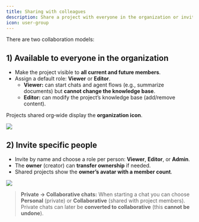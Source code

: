 ```yaml
---
title: Sharing with colleagues
description: Share a project with everyone in the organization or invite specific teammates to collaborate.
icon: user-group
---
```


There are two collaboration models:

## 1) Available to everyone in the organization
- Make the project visible to **all current and future members**.
- Assign a default role: **Viewer** or **Editor**.
  - **Viewer:** can start chats and agent flows (e.g., summarize documents) but **cannot change the knowledge base**.
  - **Editor:** can modify the project’s knowledge base (add/remove content).

Projects shared org‑wide display the **organization icon**.

![](/workspace-manual/videos/share_everyone.gif)

## 2) Invite specific people
- Invite by name and choose a role per person: **Viewer**, **Editor**, or **Admin**.
- The **owner** (creator) can **transfer ownership** if needed.
- Shared projects show the **owner’s avatar with a member count**.

![](/workspace-manual/videos/invite_ppl.gif)

> **Private → Collaborative chats:** When starting a chat you can choose **Personal** (private) or **Collaborative** (shared with project members). Private chats can later be **converted to collaborative** (this **cannot be undone**).
